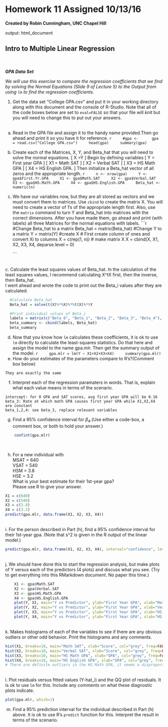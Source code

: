 # Homework 11 Assigned 10/13/16

**Created by Robin Cunningham, UNC Chapel Hill**

output: html_document

Intro to Multiple Linear Regression
-------------------------
<br><br>
***GPA Data Set***

*We will use this exercise to compare the regression coefficients that we find by solving the Normal Equations (Slide 9 of Lecture 5) to the Output from using `lm` to find the regression coefficients.*


1. Get the data set "College GPA.csv" and put it in your working directory along with this document and the console of R-Studio. Note that all of the code boxes below are set to `eval=FALSE` so that your file will *knit* but you will need to change this to put out your answers.
<br><br>
a. Read in the GPA file and assign it to the handy name provided.Then go ahead and print it so you have it for reference.
    ```r
    #gpa <- 
    gpa = read.csv("College GPA.csv")
    head(gpa)
    summary(gpa)
    ```
b. Create each of the Matrices, X, Y, and Beta_hat that you will need to solve the normal equations.
    \[
       X\hat{B} =Y
    \]
Begin by defining variables 
    \[
       Y = First year GPA
    \]
    \[
       X1 = Math SAT
    \]
    \[
       X2 = Verbal SAT
    \]
    \[
       X3 = HS Math GPA
    \]
    \[
       X4 = HS English GPA.
    \]
Then initialize a Beta_hat vector of all zeros and the appropriate length.
    ```r
    n <- nrow(gpa)
    Y <- gpa$First.Yr.GPA
    X1 <- gpa$Math.SAT
    X2 <- gpa$Verbal.SAT
    X3 <- gpa$HS.Math.GPA
    X4 <- gpa$HS.English.GPA
    Beta_hat <- numeric(n)
    ```
b. We have our variables now, but they are all stored as vectors and we must convert them to matrices. Use `cbind` to create the matrix X. You will need to create a vector of 1's of the appropriate length first. Also, use the `matrix` command to turn Y and Beta_hat into matrices with the correct dimensions. After you have made them, go ahead and print (with labels) all three Matrices for the normal equations with labels.
    ```r
  #Change Beta_hat to a matrix
    Beta_hat = matrix(Beta_hat)
  #Change Y to a matrix
    Y = matrix(Y)
  #create X 
  # First create column of ones and convert Xi to columns
    X = c(rep(1, n))
  # make matrix X
    X = cbind(X, X1, X2, X3, X4, deparse.level = 0)

    ```

<br>
c. Calculate the least squares values of Beta_hat.  In the calculation of the least squares values, I recommend calculating X^tX first, then the inverse, then Beta_hat.
<br>
I went ahead and wrote the code to print out the Beta_i values after they are calculated.
```r
  #Calculate Beta_hat
  Beta_hat = solve(t(X)%*%X)%*%t(X)%*%Y

  #Print individual values of Beta_i
  labels = matrix(c("Beta_0", "Beta_1", "Beta_2", "Beta_3", "Beta_4"), nrow = 5)
  beta_summary <- cbind(labels, Beta_hat)
  beta_summary
```
d. Now that you know how `lm` calculates these coefficients, it is ok to use `lm` directly to calculate the least-squares statistics. Do that here and assign the model to the name gpa.mlr. Then get the summary output of the model.
    ```r
    gpa.mlr = lm(Y ~ X1+X2+X3+X4)
    summary(gpa.mlr)
    ```
    <br>
e. How do your estimates of the parameters compare to R's?(Comment box below)

```
They are exactly the same
```
f. Interpret each of the regression paramaters in words. That is, explain what each value means in terms of the scenario.
```
intercept: for 0 GPA and SAT scores, avg first year GPA will be 0.16
beta_3: Rate at which math GPA causes first year GPA while X1,X2,X4 are constant
beta_1,2,4: see beta_3, replace relevant variables
```
g. Find a 95% confidence interval for $\beta_4$.(Use either a code-box, a comment box, or both to hold your answer.)
``` r
    confint(gpa.mlr)
```
<br>

h. For a new individual with
<br>
MSAT = 640<br>
VSAT = 540<br>
HSM = 3.8<br>
HSE = 3.2<br>
What is your best estimate for their 1st-year gpa? 
<br> Please use R to give your answer.
```r
X1 = c(640)
X2 = c(540)
X3 = c(3.8)
X4 = c(3.2)
predict(gpa.mlr, data.frame(X1, X2, X3, X4))
```

<br>
i. For the person described in Part (h), find a 95% confidence interval for their 1st-year gpa. (Note that s^2 is given in the R output of the linear model.)
```r
predict(gpa.mlr, data.frame(X1, X2, X3, X4), interval="confidence", level=0.95)

```
<br>
j. We should have done this to start the regression analysis, but make plots of Y versus each of the predictors (4 plots) and discuss what you see. (Try to get everything into this RMarkdown document. No paper this time.)
```r
    X1 <- gpa$Math.SAT
    X2 <- gpa$Verbal.SAT
    X3 <- gpa$HS.Math.GPA
    X4 <- gpa$HS.English.GPA
    plot(Y, X1, main="Y vs Predictor", ylab="First Year GPA", xlab="Math SAT", col="blue")
    plot(Y, X2, main="Y vs Predictor", ylab="First Year GPA", xlab="Verbal SAT", col="blue")
    plot(Y, X3, main="Y vs Predictor", ylab="First Year GPA", xlab="HS Math GPA", col="blue")
    plot(Y, X4, main="Y vs Predictor", ylab="First Year GPA", xlab="HS English GPA", col="blue")
```
<br>
k. Makes histograms of each of the variables to see if there are any obvious outliers or other odd behavior. Print the histograms and any comments.
```r
hist(X1, breaks=10, main="Math SAT", xlab="Score", col="grey", freq=FALSE)
hist(X2, breaks=10, main="Verbal SAT", xlab="Score", col="grey", freq=FALSE)
hist(X3, breaks=10, main="HS Math GPA", xlab="GPA", col="grey", freq=FALSE)
hist(X4, breaks=10, main="HS English GPA", xlab="GPA", col="grey", freq=FALSE)
# There are definite outliers in the HS Math GPA, it seems a disproportionately large amount of students got below a 1.75 GPA
```
<br>
l. Plot residuals versus fitted values (Y-hat_i) and the QQ plot of residuals. It is ok to use `lm` for this. Include any comments on what these diagnostic plots indicate.

```r
plot(gpa.mlr, which=1)
```

m. Find a 95% prediction interval for the individual described in Part (h) above. It is ok to use R's `predict` function for this. Interpret the result in terms of the scenario.

